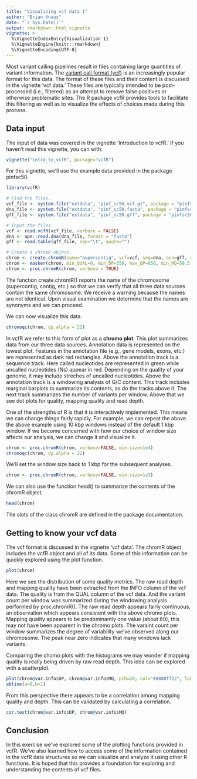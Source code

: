 ```yaml
---
title: "Visualizing vcf data 1"
author: "Brian Knaus"
date: "`r Sys.Date()`"
output: rmarkdown::html_vignette
vignette: >
  %\VignetteIndexEntry{Visualization 1}
  %\VignetteEngine{knitr::rmarkdown}
  %\VignetteEncoding{UTF-8}
---
```



Most variant calling pipelines result in files containing large quantities of variant information.
The [variant call format (vcf)](http://samtools.github.io/hts-specs/ "vcf format at hts-specs") is an increasingly popular format for this data.
The format of these files and their content is discussed in the vignette 'vcf data.'
These files are typically intended to be post-processed (i.e., filtered) as an attempt to remove false positives or otherwise problematic sites.
The R package vcfR provides tools to facilitate this filtering as well as to visualize the effects of choices made during this process.


## Data input


The input of data was covered in the vignette 'Introduction to vcfR.'
If you haven't read this vignette, you can with:

```r
vignette("intro_to_vcfR", package="vcfR")
```



For this vignette, we'll use the example data provided in the package pinfsc50.


```r
library(vcfR)

# Find the files.
vcf_file <- system.file("extdata", "pinf_sc50.vcf.gz", package = "pinfsc50")
dna_file <- system.file("extdata", "pinf_sc50.fasta", package = "pinfsc50")
gff_file <- system.file("extdata", "pinf_sc50.gff", package = "pinfsc50")

# Input the files.
vcf <- read.vcfR(vcf_file, verbose = FALSE)
dna <- ape::read.dna(dna_file, format = "fasta")
gff <- read.table(gff_file, sep="\t", quote="")

# Create a chromR object.
chrom <- create.chromR(name="Supercontig", vcf=vcf, seq=dna, ann=gff, verbose=TRUE)
chrom <- masker(chrom, min_QUAL=0, min_DP=350, max_DP=650, min_MQ=59.5, max_MQ=60.5)
chrom <- proc.chromR(chrom, verbose = TRUE)
```


The function create.chromR() reports the name of the chromosome (supercontig, contig, etc.) so that we can verify that all three data sources contain the same chromosome.
We receive a warning because the names are not identical.
Upon visual examination we determine that the names are synonyms and we can proceed.


We can now visualize this data.


```r
chromoqc(chrom, dp.alpha = 22)
```


In vcfR we refer to this form of plot as a **chromo plot**.
This plot summarizes data from our three data sources.
Annotation data is represented on the lowest plot.
Features in the annotation file (e.g., gene models, exons, etc.) are represented as dark red rectangles.
Above the annotation track is a sequence track.
Here called nucleotides are represented in green while uncalled nucleotides (Ns) appear in red.
Depending on the quality of your genome, it may include streches of uncalled nucleotides.
Above the annotation track is a windowing analysis of G/C content.
This track includes marginal barplots to summarize its contents, as do the tracks above it.
The next track summarizes the number of variants per window.
Above that we see dot plots for quality, mapping quality and read depth.


One of the strengths of R is that it is interactively implemented.
This means we can change things fairly rapidly.
For example, we can repeat the above the above example using 10 kbp windows instead of the default 1 kbp window.
If we become concerned with how our choice of window size affects our analysis, we can change it and visualize it.


```r
chrom <- proc.chromR(chrom, verbose=FALSE, win.size=1e4)
chromoqc(chrom, dp.alpha = 22)
```


We'll set the window size back to 1 kbp for the subsequent analyses.


```r
chrom <- proc.chromR(chrom, verbose=FALSE, win.size=1e3)
```


We can also use the function head() to summarize the contents of the chromR object.


```r
head(chrom)
```


The slots of the class chromR are defined in the package documentation.


## Getting to know your vcf data


The vcf format is discussed in the vignette 'vcf data'.
The chromR object includes the vcfR object and all of its data.
Some of this information can be quickly explored using the plot function.


```r
plot(chrom)
```


Here we see the distribution of some quality metrics.
The raw read depth and mapping quality have been extracted from the INFO column of the vcf data.
The quality is from the QUAL column of the vcf data.
And the variant count per window was summarized during the windowing analysis performed by proc.chromR().
The raw read depth appears fairly continuous, an observation which appears consistent with the above chromo plots.
Mapping quality appears to be predominantly one value (about 60), this may not have been apparent in the chromo plots.
The varaint count per window summarizes the degree of variability we've observed along our chromosome.
The peak near zero indicates that many windows lack variants.


Comparing the chomo plots with the histograms we may wonder if mapping quality is really being driven by raw read depth.
This idea can be explored with a scatterplot.



```r
plot(chrom@var.info$DP, chrom@var.info$MQ, pch=20, col="#0000ff22", log='xy')
abline(a=0,b=1)
```


From this perspective there appears to be a correlation among mapping quality and depth.
This can be validated by calculating a correlation.



```r
cor.test(chrom@var.info$DP, chrom@var.info$MQ)
```


## Conclusion


In this exercise we've explored some of the plotting functions provided in vcfR.
We've also learned how to access some of the information contained in the vcfR data structures so we can visualize and analyze it using other R functions.
It is hoped that this provides a foundation for exploring and understanding the contents of vcf files.

